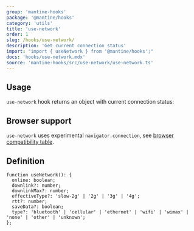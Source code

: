 ```yaml
---
group: 'mantine-hooks'
package: '@mantine/hooks'
category: 'utils'
title: 'use-network'
order: 1
slug: /hooks/use-network/
description: 'Get current connection status'
import: "import { useNetwork } from '@mantine/hooks';"
docs: 'hooks/use-network.mdx'
source: 'mantine-hooks/src/use-network/use-network.ts'
---
```



## Usage

`use-network` hook returns an object with current connection status:

<Demo data={HooksDemos.useNetworkDemo} />

## Browser support

`use-network` uses experimental `navigator.connection`, see [browser compatibility table](https://developer.mozilla.org/en-US/docs/Web/API/Navigator/connection#browser_compatibility).

## Definition

```tsx
function useNetwork(): {
  online: boolean;
  downlink?: number;
  downlinkMax?: number;
  effectiveType?: 'slow-2g' | '2g' | '3g' | '4g';
  rtt?: number;
  saveData?: boolean;
  type?: 'bluetooth' | 'cellular' | 'ethernet' | 'wifi' | 'wimax' | 'none' | 'other' | 'unknown';
};
```
